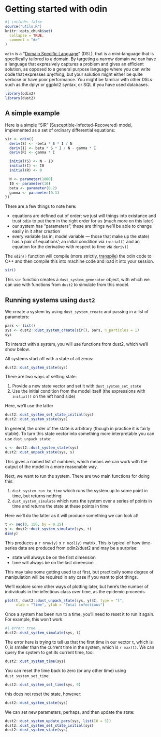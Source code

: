 # Getting started with odin

```r
#| include: false
source("utils.R")
knitr::opts_chunk$set(
  collapse = TRUE,
  comment = "#>"
)
```

`odin` is a "[Domain Specific Language](https://en.wikipedia.org/wiki/Domain-specific_language)" (DSL), that is a mini-language that is specifically tailored to a domain.  By targeting a narrow domain we can have a language that expresively captures a problem and gives an efficient solution, as opposed to a general purpose language where you can write code that expresses *anything*, but your solution might either be quite verbose or have poor performance.  You might be familiar with other DSLs such as the dplyr or ggplot2 syntax, or SQL if you have used databases.

```r
library(odin2)
library(dust2)
```

## A simple example {#sec-odin-sir}

Here is a simple "SIR" (Susceptible-Infected-Recovered) model, implemented as a set of ordinary differential equations:

```r
sir <- odin({
  deriv(S) <- -beta * S * I / N
  deriv(I) <- beta * S * I / N - gamma * I
  deriv(R) <- gamma * I

  initial(S) <- N - I0
  initial(I) <- I0
  initial(R) <- 0

  N <- parameter(1000)
  I0 <- parameter(10)
  beta <- parameter(0.2)
  gamma <- parameter(0.1)
})
```

There are a few things to note here:

* equations are defined out of order; we just will things into existance and trust `odin` to put them in the right order for us (much more on this later)
* our system has "parameters"; these are things we'll be able to change easily in it after creation
* every variable (as in, model variable --- those that make up the state) has a pair of equations'; an initial condition via `initial()` and an equation for the derivative with respect to time via `deriv()`

The `odin()` function will compile (more strictly, [transpile](https://en.wikipedia.org/wiki/Source-to-source_compiler)) the odin code to C++ and then compile this into machine code and load it into your session.

```r
sir()
```

This `sir` function creates a `dust_system_generator` object, with which we can use with functions from `dust2` to simulate from this model.

## Running systems using `dust2`

We create a system by using `dust_system_create` and passing in a list of parameters:

```r
pars <- list()
sys <- dust2::dust_system_create(sir(), pars, n_particles = 1)
sys
```

To interact with a system, you will use functions from dust2, which we'll show below.

All systems start off with a state of all zeros:

```r
dust2::dust_system_state(sys)
```

There are two ways of setting state:

1. Provide a new state vector and set it with `dust_system_set_state`
2. Use the initial condition from the model itself (the expressions with `initial()` on the left hand side)

Here, we'll use the latter

```r
dust2::dust_system_set_state_initial(sys)
dust2::dust_system_state(sys)
```

In general, the order of the state is arbitrary (though in practice it is fairly stable).  To turn this state vector into something more interpretable you can use `dust_unpack_state`:

```r
s <- dust2::dust_system_state(sys)
dust2::dust_unpack_state(sys, s)
```

This gives a named list of numbers, which means we can work with the output of the model in a more reasonable way.

Next, we want to run the system.  There are two main functions for doing this:

1. `dust_system_run_to_time` which runs the system up to some point in time, but returns nothing
2. `dust_system_simulate` which runs the system over a series of points in time and returns the state at these points in time

Here we'll do the latter as it will produce something we can look at!

```r
t <- seq(0, 150, by = 0.25)
y <- dust2::dust_system_simulate(sys, t)
dim(y)
```

This produces a `r nrow(y)` x `r ncol(y)` matrix.  This is typical of how time-series data are produced from odin2/dust2 and may be a surprise:

* state will always be on the first dimension
* time will always be on the last dimension

This may take some getting used to at first, but practically some degree of manipulation will be required in any case if you want to plot things.

We'll explore some other ways of plotting later, but here's the number of individuals in the infectious class over time, as the epidemic proceeds.

```r
plot(t, dust2::dust_unpack_state(sys, y)$I, type = "l",
     xlab = "Time", ylab = "Total infectious")
```

Once a system has been run to a time, you'll need to reset it to run it again.  For example, this won't work

```r
#| error: true
dust2::dust_system_simulate(sys, t)
```

The error here is trying to tell us that the first time in our vector `t`, which is 0, is smaller than the current time in the system, which is `r max(t)`.  We can query the system to get its current time, too:

```r
dust2::dust_system_time(sys)
```

You can reset the time back to zero (or any other time) using `dust_system_set_time`:

```r
dust2::dust_system_set_time(sys, 0)
```

this does not reset the state, however:

```r
dust2::dust_system_state(sys)
```

We can set new parameters, perhaps, and then update the state:

```r
dust2::dust_system_update_pars(sys, list(I0 = 5))
dust2::dust_system_set_state_initial(sys)
dust2::dust_system_state(sys)
```
